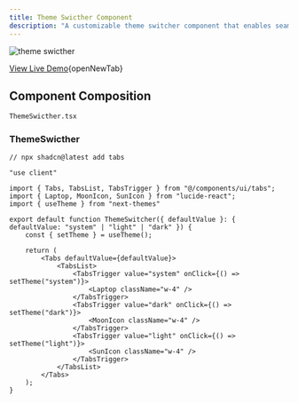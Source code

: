 ```yaml
---
title: Theme Swicther Component 
description: "A customizable theme switcher component that enables seamless toggling between light and dark modes, To use the theme switcher, ensure you have **dark mode functionality set up** in your project. Follow the official **[shadcn dark mode setup guide](https://ui.shadcn.com/docs/dark-mode)** for proper configuration."  
---
```


<Frame>
  <img
    src="/images/theme-switcher.png"
    alt="theme swicther"
  />
</Frame>

[View Live Demo](https://rangoli-components.vercel.app/t/theme-switcher){openNewTab}

## Component Composition
```txt component composition
ThemeSwicther.tsx
```

### ThemeSwicther
```tsx @/app/components/ThemeSwitcher.tsx
// npx shadcn@latest add tabs

"use client"

import { Tabs, TabsList, TabsTrigger } from "@/components/ui/tabs";
import { Laptop, MoonIcon, SunIcon } from "lucide-react";
import { useTheme } from "next-themes"

export default function ThemeSwitcher({ defaultValue }: { defaultValue: "system" | "light" | "dark" }) {
    const { setTheme } = useTheme();

    return (
        <Tabs defaultValue={defaultValue}>
            <TabsList>
                <TabsTrigger value="system" onClick={() => setTheme("system")}>
                    <Laptop className="w-4" />
                </TabsTrigger>
                <TabsTrigger value="dark" onClick={() => setTheme("dark")}>
                    <MoonIcon className="w-4" />
                </TabsTrigger>
                <TabsTrigger value="light" onClick={() => setTheme("light")}>
                    <SunIcon className="w-4" />
                </TabsTrigger>
            </TabsList>
        </Tabs>
    );
}
```
